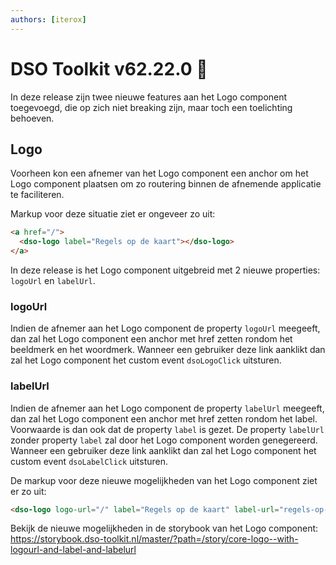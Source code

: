 ```yaml
---
authors: [iterox]
---
```


# DSO Toolkit v62.22.0 🐸

In deze release zijn twee nieuwe features aan het Logo component toegevoegd, die op zich niet breaking zijn, maar toch een toelichting behoeven.

<!-- truncate -->

## Logo

Voorheen kon een afnemer van het Logo component een anchor om het Logo component plaatsen om zo routering binnen de afnemende applicatie te faciliteren.

Markup voor deze situatie ziet er ongeveer zo uit:

```html
<a href="/">
  <dso-logo label="Regels op de kaart"></dso-logo>
</a>
```

In deze release is het Logo component uitgebreid met 2 nieuwe properties: `logoUrl` en `labelUrl`.

### logoUrl

Indien de afnemer aan het Logo component de property `logoUrl` meegeeft, dan zal het Logo component een anchor met href zetten rondom het beeldmerk en het woordmerk.
Wanneer een gebruiker deze link aanklikt dan zal het Logo component het custom event `dsoLogoClick` uitsturen.

### labelUrl

Indien de afnemer aan het Logo component de property `labelUrl` meegeeft, dan zal het Logo component een anchor met href zetten rondom het label.
Voorwaarde is dan ook dat de property `label` is gezet. De property `labelUrl` zonder property `label` zal door het Logo component worden genegereerd.
Wanneer een gebruiker deze link aanklikt dan zal het Logo component het custom event `dsoLabelClick` uitsturen.

De markup voor deze nieuwe mogelijkheden van het Logo component ziet er zo uit:

```html
<dso-logo logo-url="/" label="Regels op de kaart" label-url="regels-op-de-kaart"></dso-logo>
```

Bekijk de nieuwe mogelijkheden in de storybook van het Logo component: https://storybook.dso-toolkit.nl/master/?path=/story/core-logo--with-logourl-and-label-and-labelurl
